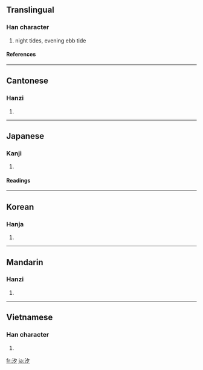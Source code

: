==Translingual==
===Han character===
{{Han char|rn=85|rad=水|as=03|sn=6|four=3712<sub>0</sub>|canj=水弓戈 (ENI)}}
# night tides, evening ebb tide
====References====
{{Han ref|kx=0605.030|dkj=17122|dj=0998.120|hdz=31554.020|uh=6C50|ud=27728|bh=A6C1|bd=42689}}
----
==Cantonese==
===Hanzi===
{{yue-hanzi|jyut=|y=jik6}}
# {{defn|Cantonese}}
----
==Japanese==
===Kanji===
{{ja-kanji|grade=|rs=水03}}
# {{defn|Japanese}} 
====Readings====
{{ja-readings|on=[[せき]] (seki)|kun=[[しお]] (shio), [[うしお]] (ushio)}}
----
==Korean==
===Hanja===
{{ko-hanja|hangeul=석|eumhun=|rv=seok|mr=sŏk|y=sek}}
# {{defn|Korean}}
----
==Mandarin==
===Hanzi===
{{cmn-hanzi|pin=[[xī]] ([[xi1]]), [[xì]] ([[xi4]])|wg=hsi<sup>1</sup>, hsi<sup>4</sup>}}
# {{defn|Mandarin}}
----
==Vietnamese==
===Han character===
{{vi-hantu|đập}}
# {{defn|Vietnamese}}

[[fr:汐]]
[[ja:汐]]